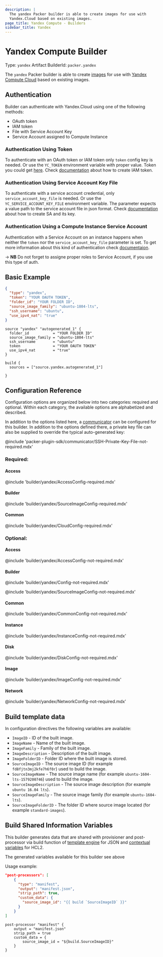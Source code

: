 ```yaml
---
description: |
  The yandex Packer builder is able to create images for use with
  Yandex.Cloud based on existing images.
page_title: Yandex Compute - Builders
sidebar_title: Yandex
---
```


# Yandex Compute Builder

Type: `yandex`
Artifact BuilderId: `packer.yandex`

The `yandex` Packer builder is able to create
[images](https://cloud.yandex.com/docs/compute/concepts/images) for use with
[Yandex Compute Cloud](https://cloud.yandex.com/docs/compute/)
based on existing images.

## Authentication

Builder can authenticate with Yandex.Cloud using one of the following methods:

- OAuth token
- IAM token
- File with Service Account Key
- Service Account assigned to Compute Instance

### Authentication Using Token

To authenticate with an OAuth token or IAM token only `token` config key is needed.
Or use the `YC_TOKEN` environment variable with proper value.
Token you could get [here](https://oauth.yandex.ru/authorize?response_type=token&client_id=1a6990aa636648e9b2ef855fa7bec2fb).
Check [documentation](https://cloud.yandex.ru/docs/iam/operations/iam-token/create) about how to create IAM token.

### Authentication Using Service Account Key File

To authenticate with a service account credential, only `service_account_key_file` is needed.
Or use the `YC_SERVICE_ACCOUNT_KEY_FILE` environment variable.
The parameter expects a value path to the service account file in json format. Check [documentation](https://cloud.yandex.com/docs/cli/operations/authentication/service-account#auth-as-sa)
about how to create SA and its key.

### Authentication Using a Compute Instance Service Account

Authentication with a Service Account on an instance happens when neither the `token` nor the `service_account_key_file` parameter is set.
To get more information about this kind of authentication check [documentaion](https://cloud.yandex.com/docs/compute/operations/vm-connect/auth-inside-vm).

-> **NB** Do not forget to assigne proper roles to Service Account, if you use this type of auth.

## Basic Example

<Tabs>
<Tab heading="JSON">

```json
{
  "type": "yandex",
  "token": "YOUR OAUTH TOKEN",
  "folder_id": "YOUR FOLDER ID",
  "source_image_family": "ubuntu-1804-lts",
  "ssh_username": "ubuntu",
  "use_ipv4_nat": "true"
}
```

</Tab>

<Tab heading="HCL2">

```
source "yandex" "autogenerated_1" {
  folder_id           = "YOUR FOLDER ID"
  source_image_family = "ubuntu-1804-lts"
  ssh_username        = "ubuntu"
  token               = "YOUR OAUTH TOKEN"
  use_ipv4_nat        = "true"
}

build {
  sources = ["source.yandex.autogenerated_1"]

}
```

</Tab>
</Tabs>

## Configuration Reference

Configuration options are organized below into two categories: required and
optional. Within each category, the available options are alphabetized and
described.

In addition to the options listed here, a [communicator](/docs/templates/legacy_json_templates/communicator)
can be configured for this builder. In addition to the options defined there, a private key file
can also be supplied to override the typical auto-generated key:

@include 'packer-plugin-sdk/communicator/SSH-Private-Key-File-not-required.mdx'

### Required:

#### Access

@include 'builder/yandex/AccessConfig-required.mdx'

#### Builder

@include 'builder/yandex/SourceImageConfig-required.mdx'

#### Common

@include 'builder/yandex/CloudConfig-required.mdx'

### Optional:

#### Access

@include 'builder/yandex/AccessConfig-not-required.mdx'

#### Builder

@include 'builder/yandex/Config-not-required.mdx'

@include 'builder/yandex/SourceImageConfig-not-required.mdx'

#### Common

@include 'builder/yandex/CommonConfig-not-required.mdx'

#### Instance

@include 'builder/yandex/InstanceConfig-not-required.mdx'

#### Disk

@include 'builder/yandex/DiskConfig-not-required.mdx'

#### Image

@include 'builder/yandex/ImageConfig-not-required.mdx'

#### Network

@include 'builder/yandex/NetworkConfig-not-required.mdx'

## Build template data

In configuration directives the following variables are available:

- `ImageID` - ID of the built image.
- `ImageName` - Name of the built image.
- `ImageFamily` - Family of the built image.
- `ImageDescription` - Description of the built image.
- `ImageFolderID` - Folder ID where the built image is stored.
- `SourceImageID` - The source image ID (for example `fd8fjtn3mj2kfe7h6f0r`) used to build the image.
- `SourceImageName` - The source image name (for example `ubuntu-1604-lts-1579200746`) used to build the image.
- `SourceImageDescription` - The source image description (for example `ubuntu 16.04 lts`).
- `SourceImageFamily` - The source image family (for example `ubuntu-1604-lts`).
- `SourceImageFolderID` - The folder ID where source image located (for example `standard-images`).

## Build Shared Information Variables

This builder generates data that are shared with provisioner and post-processor via build function of
[template engine](/docs/templates/legacy_json_templates/engine) for JSON and [contextual variables](/docs/templates/hcl_templates/contextual-variables)
for HCL2.

The generated variables available for this builder see above

Usage example:

<Tabs>
<Tab heading="JSON">

```json
"post-processors": [
    {
      "type": "manifest",
      "output": "manifest.json",
      "strip_path": true,
      "custom_data": {
        "source_image_id": "{{ build `SourceImageID` }}"
      }
    }
]
```

</Tab>
<Tab heading="HCL2">

```hcl
post-processor "manifest" {
    output = "manifest.json"
    strip_path = true
    custom_data = {
        source_image_id = "${build.SourceImageID}"
    }
}
```

</Tab>
</Tabs>
